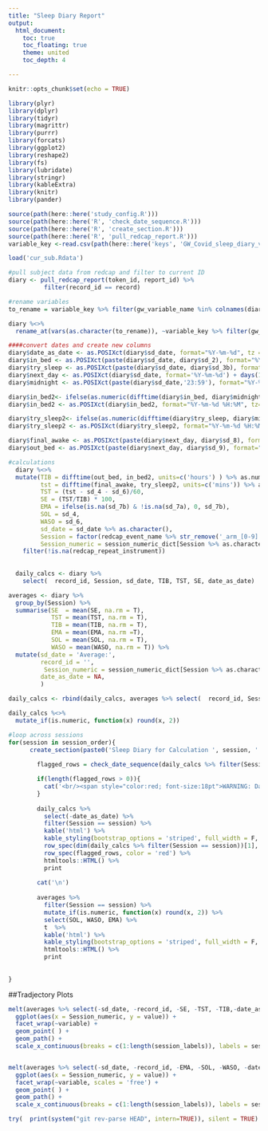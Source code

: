 ```yaml
---
title: "Sleep Diary Report"
output:
  html_document:
    toc: true
    toc_floating: true
    theme: united
    toc_depth: 4

---
```


```r
knitr::opts_chunk$set(echo = TRUE)

```

```r
library(plyr)
library(dplyr)
library(tidyr)
library(magrittr)
library(purrr)
library(forcats)
library(ggplot2)
library(reshape2)
library(fs)
library(lubridate)
library(stringr)
library(kableExtra)
library(knitr)
library(pander)
```

```r
source(path(here::here('study_config.R')))
source(path(here::here('R', 'check_date_sequence.R')))
source(path(here::here('R', 'create_section.R')))
source(path(here::here('R', 'pull_redcap_report.R')))
variable_key <-read.csv(path(here::here('keys', 'GW_Covid_sleep_diary_variables.csv')))
```


```r
load('cur_sub.Rdata')

#pull subject data from redcap and filter to current ID
diary <- pull_redcap_report(token_id, report_id) %>%
          filter(record_id == record)
```


```r
#rename variables
to_rename = variable_key %>% filter(gw_variable_name %in% colnames(diary) & covid_variable_name!='') %>% pull(gw_variable_name) %>% as.character()

diary %<>% 
  rename_at(vars(as.character(to_rename)), ~variable_key %>% filter(gw_variable_name %in% to_rename) %>% pull(covid_variable_name) %>% as.character())


```

```r
####convert dates and create new columns
diary$date_as_date <- as.POSIXct(diary$sd_date, format="%Y-%m-%d", tz = 'UTC')
diary$in_bed <- as.POSIXct(paste(diary$sd_date, diary$sd_2), format="%Y-%m-%d %H:%M", tz='UTC')
diary$try_sleep <- as.POSIXct(paste(diary$sd_date, diary$sd_3b), format="%Y-%m-%d %H:%M", tz='UTC')
diary$next_day <- as.POSIXct(diary$sd_date, format='%Y-%m-%d') + days(1)
diary$midnight <- as.POSIXct(paste(diary$sd_date,'23:59'), format="%Y-%m-%d %H:%M")

diary$in_bed2<- ifelse(as.numeric(difftime(diary$in_bed, diary$midnight, units=c('hours')))+24 <= 0, as.character(paste(diary$next_day, diary$sd_2), format="%Y-%m-%d %H:%M", tz='UTC'), as.character(paste(diary$sd_date, diary$sd_2)))
diary$in_bed2 <- as.POSIXct(diary$in_bed2, format="%Y-%m-%d %H:%M", tz='UTC')

diary$try_sleep2<- ifelse(as.numeric(difftime(diary$try_sleep, diary$midnight, unit= 'hours'))+24 <= 0, as.character(paste(diary$next_day, diary$sd_3b), format="%Y-%m-%d %H:%M", tz='UTC'), as.character(paste(diary$sd_date, diary$sd_3b)))
diary$try_sleep2 <- as.POSIXct(diary$try_sleep2, format="%Y-%m-%d %H:%M", tz='UTC')

diary$final_awake <- as.POSIXct(paste(diary$next_day, diary$sd_8), format="%Y-%m-%d %H:%M", tz='UTC')
diary$out_bed <- as.POSIXct(paste(diary$next_day, diary$sd_9), format="%Y-%m-%d %H:%M", tz='UTC')

#calculations
  diary %<>%
  mutate(TIB = difftime(out_bed, in_bed2, units=c('hours') ) %>% as.numeric ,
         tst = difftime(final_awake, try_sleep2, units=c('mins')) %>% as.numeric,
         TST = (tst - sd_4 - sd_6)/60,
         SE = (TST/TIB) * 100, 
         EMA = ifelse(is.na(sd_7b) & !is.na(sd_7a), 0, sd_7b),
         SOL = sd_4,
         WASO = sd_6,
         sd_date = sd_date %>% as.character(),
         Session = factor(redcap_event_name %>% str_remove('_arm_[0-9]'), ordered = T, levels = session_order),
         Session_numeric = session_numeric_dict[Session %>% as.character]) %>%
    filter(!is.na(redcap_repeat_instrument)) 
    
  
  daily_calcs <- diary %>%       
    select(  record_id, Session, sd_date, TIB, TST, SE, date_as_date)

averages <- diary %>%
  group_by(Session) %>%
  summarise(SE  = mean(SE, na.rm = T),
            TST = mean(TST, na.rm = T),
            TIB = mean(TIB, na.rm = T), 
            EMA = mean(EMA, na.rm =T), 
            SOL = mean(SOL, na.rm = T),
            WASO = mean(WASO, na.rm = T)) %>%
  mutate(sd_date = 'Average:', 
         record_id = '', 
          Session_numeric = session_numeric_dict[Session %>% as.character], 
         date_as_date = NA,
         )

daily_calcs <- rbind(daily_calcs, averages %>% select(  record_id, Session, sd_date, TIB, TST, SE, date_as_date) )

daily_calcs %<>%
  mutate_if(is.numeric, function(x) round(x, 2))
```


```r
#loop across sessions
for(session in session_order){
      create_section(paste0('Sleep Diary for Calculation ', session, ':'))
  
        flagged_rows = check_date_sequence(daily_calcs %>% filter(Session == session))

        if(length(flagged_rows > 0)){
          cat('<br/><span style="color:red; font-size:18pt">WARNING: Dates were entered out of order or missing!</span><br/><br/>' )
        }
        
        daily_calcs %>% 
          select(-date_as_date) %>%
          filter(Session == session) %>%
          kable('html') %>%
          kable_styling(bootstrap_options = 'striped', full_width = F, position = 'left') %>%
          row_spec(dim(daily_calcs %>% filter(Session == session))[1], bold = T) %>%
          row_spec(flagged_rows, color = 'red') %>%
          htmltools::HTML() %>%
          print
        
        cat('\n')
        
        averages %>% 
          filter(Session == session) %>%
          mutate_if(is.numeric, function(x) round(x, 2)) %>%
          select(SOL, WASO, EMA) %>%
          t  %>%
          kable('html') %>%
          kable_styling(bootstrap_options = 'striped', full_width = F, position = 'left') %>%
          htmltools::HTML() %>%
          print
        
       
}
```



##Tradjectory Plots
```r
melt(averages %>% select(-sd_date, -record_id, -SE, -TST, -TIB,-date_as_date), id.vars = c('Session_numeric', 'Session')) %>%
  ggplot(aes(x = Session_numeric, y = value)) + 
  facet_wrap(~variable) + 
  geom_point( ) + 
  geom_path() + 
  scale_x_continuous(breaks = c(1:length(session_labels)), labels = session_labels)


melt(averages %>% select(-sd_date, -record_id, -EMA, -SOL, -WASO, -date_as_date), id.vars = c('Session', 'Session_numeric')) %>%
  ggplot(aes(x = Session_numeric, y = value)) + 
  facet_wrap(~variable, scales = 'free') + 
  geom_point( ) + 
  geom_path() + 
  scale_x_continuous(breaks = c(1:length(session_labels)), labels = session_labels)


```

```r
try(  print(system("git rev-parse HEAD", intern=TRUE)), silent = TRUE)

```



